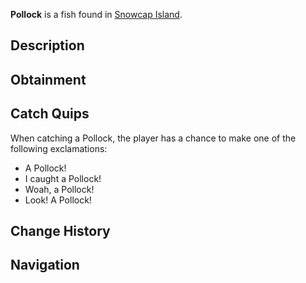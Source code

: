 {{FishInfobox
|image          = Pollock.png
|rarity         = Common
|sea            = First Sea
|location       = [[Snowcap Island]]
|sublocation    = 
|sources        = Fishing Rod
|radar_location = 
|xp             = 50
|weather        = Foggy, Rain
|time           = 
|season         = Summer
|bait           = 
|base_weight    = 5
|base_value     = 70
|weight_range   = 4
|base_chance    = 80
|base_resil     = 60
}}
'''Pollock''' is a {{Rarity|Common}} fish found in [[Snowcap Island]].

== Description ==
{{Description|Pollock are sleek, silver fish with a light belly contrasting a darker dorsal. They are fast swimmers and often found feeding under Snowcap Islands docks.|Bestiary Entry}}

== Obtainment ==
{{Description|Found in Snowcap island, especially near the docks.|Bestiary Hint}}
{{Fish Availability|
Snowcap Island/Surrounding Ocean
|top_rods      = 
Leviathan's Fang Rod\102150.66\64533.34;
Trident Rod\101691.94\56910.08;
Free Spirit Rod\98539.86\56715.22;
Azure Of Lagoon\91582.86\68155.47;
No-Life Rod\90132.43\80243.77;
Training Rod\73027.38\73027.38;
Flimsy Rod\53155.18\53155.18;
Brick Built Rod\71663.31\63056.21;
Seraphic Rod\80598.77\79403.2;
Fast Rod\78074.29\77645.33;
Tempest Rod\81873.37\76730.61;
Rapid Rod\79477.73\74895.3;
Rod Of The Exalted One\76819.55\63074.57;
Challenger's Rod\82167.77\72709.46;
Zeus Rod\81242.14\67586.24;
Blazebringer Rod\80007.69\63800.3;
Depthseeker Rod\79596.36\65570.91;
Rod Of The Forgotten Fang\79556.29\72468.56;
Verdant Shear Rod\79525.39\67619.8;
Rod Of The Depths\78775.91\65782.23;
Avalanche Rod\78206.77\64352.46;
Volcanic Rod\77490.89\61704.85;
Ethereal Prism Rod\76451.1\29148.96;
Steady Rod\40606.2\33958.08
|recommended   = Trident Rod
}}

== Catch Quips ==
When catching a Pollock, the player has a chance to make one of the following exclamations:
* A Pollock!
* I caught a Pollock!
* Woah, a Pollock!
* Look! A Pollock!

== Change History ==
{{Change History|{{subst:Current Version}}}}

== Navigation ==
{{Fish Navbox|Snowcap Island}}